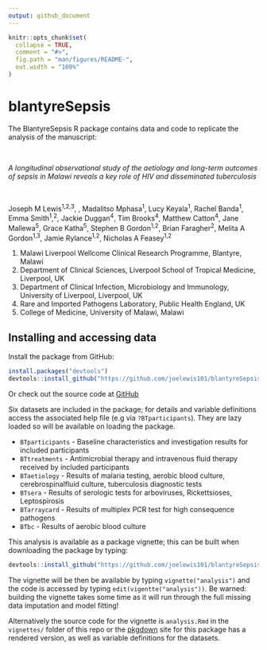 ```yaml
---
output: github_document
---
```


<!-- README.md is generated from README.Rmd. Please edit that file -->

```r
knitr::opts_chunk$set(
  collapse = TRUE,
  comment = "#>",
  fig.path = "man/figures/README-",
  out.width = "100%"
)
```

# blantyreSepsis

<!-- badges: start -->
<!-- badges: end -->

The BlantyreSepsis R package contains data and code to replicate the analysis of the manuscript:
  
<br />

*A longitudinal observational study of the aetiology and long-term outcomes of sepsis in Malawi reveals a key role of HIV and disseminated tuberculosis*

<br />

Joseph M Lewis^1,2,3^, , Madalitso Mphasa^1^, Lucy Keyala^1^, Rachel Banda^1^, Emma Smith^1^,^2^,  Jackie Duggan^4^, Tim Brooks^4^, Matthew Catton^4^, Jane Mallewa^5^, Grace Katha^5^, Stephen B Gordon^1,2^, Brian Faragher^2^, Melita A Gordon^1,3^, Jamie Rylance^1,2^, Nicholas A Feasey^1,2^

1. Malawi Liverpool Wellcome Clinical Research Programme, Blantyre, Malawi
2. Department of Clinical Sciences, Liverpool School of Tropical Medicine, Liverpool, UK
3. Department of Clinical Infection, Microbiology and Immunology, University of Liverpool, Liverpool, UK
4. Rare and Imported Pathogens Laboratory, Public Health England, UK
5. College of Medicine, University of Malawi, Malawi

## Installing and accessing data

Install the package from GitHub:

``` r
install.packages("devtools")
devtools::install_github("https://github.com/joelewis101/blantyreSepsis")
```

Or check out the source code at [GitHub](https://github.com/joelewis101/blantyreSepsis) 

Six datasets are included in the package; for details and variable definitions access the associated help file (e.g via `?BTparticipants`). They are lazy loaded so will be available on loading the package.

* `BTparticipants` - Baseline characteristics and investigation results for included participants
* `BTtreatments` - Antimicrobial therapy and intravenous fluid therapy received by included participants
* `BTaetiology` - Results of malaria testing, aerobic blood culture, cerebrospinalfluid culture, tuberculosis diagnostic tests
* `BTsera` - Results of serologic tests for arboviruses, Rickettsioses, Leptospirosis
* `BTarraycard` - Results of multiplex PCR test for high consequence pathogens
* `BTbc` - Results of aerobic blood culture

This analysis is available as a package vignette; this can be built when downloading the package by typing:

``` r
devtools::install_github("https://github.com/joelewis101/blantyreSepsis", build_vignettes = TRUE )
```

The vignette will be then be available by typing `vignette("analysis")` and the code is accessed by typing `edit(vigentte("analysis"))`. Be warned: building the vignette takes some time as it will run through the full missing data imputation and model fitting!

Alternatively the source code for the vignette is `analysis.Rmd` in the `vignettes/` folder of this repo or the  [pkgdown](https://joelewis101.github.io/blantyreSepsis/) site for this package has a rendered version, as well as variable definitions for the datasets.


